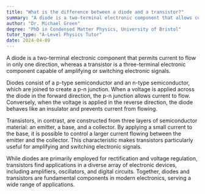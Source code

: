 ```yaml
---
title: "What is the difference between a diode and a transistor?"
summary: "A diode is a two-terminal electronic component that allows current to flow in only one direction, while a transistor is a three-terminal electronic component that can amplify or switch electronic signals."
author: "Dr. Michael Green"
degree: "PhD in Condensed Matter Physics, University of Bristol"
tutor_type: "A-Level Physics Tutor"
date: 2024-04-09
---
```


A diode is a two-terminal electronic component that permits current to flow in only one direction, whereas a transistor is a three-terminal electronic component capable of amplifying or switching electronic signals.

Diodes consist of a p-type semiconductor and an n-type semiconductor, which are joined to create a p-n junction. When a voltage is applied across the diode in the forward direction, the p-n junction allows current to flow. Conversely, when the voltage is applied in the reverse direction, the diode behaves like an insulator and prevents current from flowing.

Transistors, in contrast, are constructed from three layers of semiconductor material: an emitter, a base, and a collector. By applying a small current to the base, it is possible to control a larger current flowing between the emitter and the collector. This characteristic makes transistors particularly useful for amplifying and switching electronic signals.

While diodes are primarily employed for rectification and voltage regulation, transistors find applications in a diverse array of electronic devices, including amplifiers, oscillators, and digital circuits. Together, diodes and transistors are fundamental components in modern electronics, serving a wide range of applications.
    